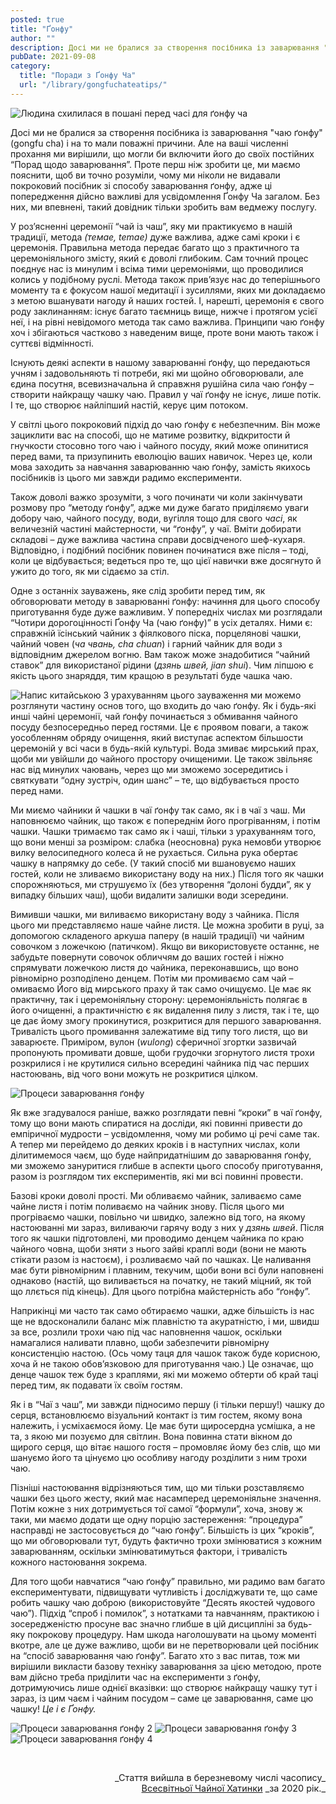 ```yaml
---
posted: true
title: "Ґонфу"
author: ""
description: Досі ми не бралися за створення посібника із заварювання "чаю ґонфу" і на то мали поважні причини. Та на ваші численні прохання ми вирішили...
pubDate: 2021-09-08
category: 
  title: "Поради з Ґонфу Ча"
  url: "/library/gongfuchateatips/"
---
```


<Image class="align-center" src={Gongfu1} alt="Людина схилилася в пошані перед часі для ґонфу ча" />

Досі ми не бралися за створення посібника із заварювання "чаю ґонфу" (gongfu cha) і на то мали поважні причини. Але на ваші численні прохання ми вирішили, що могли би включити його до своїх постійних “Порад щодо заварювання”. Проте перш ніж зробити це, ми маємо пояснити, щоб ви точно розуміли, чому ми ніколи не видавали покроковий посібник зі способу заварювання ґонфу, адже ці попередження дійсно важливі для усвідомлення Ґонфу Ча загалом. Без них, ми впевнені, такий довідник тільки зробить вам ведмежу послугу.

У роз’ясненні церемонії “чай із чаш”, яку ми практикуємо в нашій традиції, метода *(темае, temae)* дуже важлива, адже самі кроки і є церемонія. Правильна метода передає багато що з практичного та церемоніяльного змісту, який є доволі глибоким. Сам точний процес поєднує нас із минулим і всіма тими церемоніями, що проводилися колись у подібному руслі. Метода також прив’язує нас до теперішнього моменту та є фокусом нашої медитації і зусиллями, яких ми докладаємо з метою вшанувати нагоду й наших гостей. І, нарешті, церемонія є свого роду заклинанням: існує багато таємниць вище, нижче і протягом усієї неї, і на рівні невідомого метода так само важлива. Принципи чаю ґонфу хоч і збігаються частково з наведеним вище, проте вони мають також і суттєві відмінності.

Існують деякі аспекти в нашому заварюванні ґонфу, що передаються учням і задовольняють ті потреби, які ми щойно обговорювали, але єдина посутня, всевизначальна й справжня рушійна сила чаю ґонфу – створити найкращу чашку чаю. Правил у чаї ґонфу не існує, лише потік. І те, що створює найліпший настій, керує цим потоком.

У світлі цього покроковий підхід до чаю ґонфу є небезпечним. Він може зациклити вас на способі, що не матиме розвитку, відкритости й гнучкости стосовно того чаю і чайного посуду, який може опинитися перед вами, та призупинить еволюцію ваших навичок. Через це, коли мова заходить за навчання заварюванню чаю ґонфу, замість якихось посібників із цього ми завжди радимо експерименти.

Також доволі важко зрозуміти, з чого починати чи коли закінчувати розмову про “методу ґонфу”, адже ми дуже багато приділяємо уваги добору чаю, чайного посуду, води, вугілля тощо для свого *часі*, як величезній частині майстерности, чи “ґонфу”, у чаї. Вміти добирати складові – дуже важлива частина справи досвідченого шеф-кухаря. Відповідно, і подібний посібник повинен починатися вже після – тоді, коли це відбувається; ведеться про те, що цієї навички вже досягнуто й ужито до того, як ми сідаємо за стіл.

Одне з останніх зауважень, яке слід зробити перед тим, як обговорювати методу в заварюванні ґонфу: начиння для цього способу приготування буде дуже важливим. У попередніх числах ми розглядали “Чотири дорогоцінності Ґонфу Ча (чаю ґонфу)” в усіх деталях. Ними є: справжній їсінський чайник з фіялкового піска, порцелянові чашки, чайний човен (*ча чвань, cha chuan*) і гарний чайник для води з відповідним джерелом вогню. Вам також може знадобитися “чайний ставок” для використаної рідини (*дзянь швей, jian shui*). Чим ліпшою є якість цього знаряддя, тим кращою в результаті буде чашка чаю.

<Image class="float-left" src={Gongfu2} alt="Напис китайською" /> З урахуванням цього зауваження ми можемо розглянути частину основ того, що входить до чаю ґонфу. Як і будь-які инші чайні церемонії, чай ґонфу починається з обмивання чайного посуду безпосередньо перед гостями. Це є проявом поваги, а також уособленням обряду очищення, який виступає аспектом більшости церемоній у всі часи в будь-якій культурі. Вода змиває мирський прах, щоби ми увійшли до чайного простору очищеними. Це також звільняє нас від минулих чаювань, через що ми зможемо зосередитись і святкувати “одну зустріч, один шанс” – те, що відбувається просто перед нами.

Ми миємо чайники й чашки в чаї ґонфу так само, як і в чаї з чаш. Ми наповнюємо чайник, що також є попереднім його прогріванням, і потім чашки. Чашки тримаємо так само як і чаші, тільки з урахуванням того, що вони менші за розміром: слабка (неосновна) рука немовби утворює вилку велосипедного колеса й не рухається. Сильна рука обертає чашку в напрямку до себе. (У такий спосіб ми вшановуємо наших гостей, коли не зливаємо використану воду на них.) Після того як чашки спорожняються, ми струшуємо їх (без утворення “долоні будди”, як у випадку більших чаш), щоби видалити залишки води зсередини.

Вимивши чашки, ми виливаємо використану воду з чайника. Після цього ми представляємо наше чайне листя. Це можна зробити в руці, за допомогою складеного аркуша паперу (в нашій традиції) чи чайним совочком з ложечкою (патичком). Якщо ви використовуєте останнє, не забудьте повернути совочок обличчям до ваших гостей і ніжно спрямувати ложечкою листя до чайника, переконавшись, що воно рівномірно розподілено денцем. Потім ми промиваємо сам чай – омиваємо Його від мирського праху й так само очищуємо. Це має як практичну, так і церемоніяльну сторону: церемоніяльність полягає в його очищенні, а практичністю є як видалення пилу з листя, так і те, що це дає йому змогу прокинутися, розкритися для першого заварювання. Тривалість цього промивання залежатиме від типу того листя, що ви заварюєте. Приміром, вулон (_wulong_) сферичної згортки зазвичай пропонують промивати довше, щоби грудочки згорнутого листя трохи розкрилися і не крутилися сильно всередині чайника під час перших настоювань, від чого вони можуть не розкритися цілком.

<Image class="align-center" src={Gongfu3} alt="Процеси заварювання ґонфу" />

Як вже згадувалося раніше, важко розглядати певні “кроки” в чаї ґонфу, тому що вони мають спиратися на досліди, які повинні привести до емпіричної мудрости – усвідомлення, чому ми робимо ці речі саме так. А тепер ми перейдемо до деяких кроків і в наступних числах, коли ділитимемося чаєм, що буде найпридатнішим до заварювання ґонфу, ми зможемо зануритися глибше в аспекти цього способу приготування, разом із розглядом тих експериментів, які ми всі повинні провести.

Базові кроки доволі прості. Ми обливаємо чайник, заливаємо саме чайне листя і потім поливаємо на чайник знову. Після цього ми прогріваємо чашки, повільно чи швидко, залежно від того, на якому настоюванні ми зараз, виливаючи гарячу воду з них у *дзянь швей*. Після того як чашки підготовлені, ми проводимо денцем чайника по краю чайного човна, щоби зняти з нього зайві краплі води (вони не мають стікати разом із настоєм), і розливаємо чай по чашках. Це наливання має бути рівномірним і плавним, текучим, щоби вони всі були наповнені однаково (настій, що виливається на початку, не такий міцний, як той що ллється під кінець). Для цього потрібна майстерність або “ґонфу”.

Наприкінці ми часто так само обтираємо чашки, адже більшість із нас ще не вдосконалили баланс між плавністю та акуратністю, і ми, швидш за все, розлили трохи чаю під час наповнення чашок, оскільки намагалися наливати плавно, щоби забезпечити рівномірну консистенцію настою. (Ось чому таця для чашок також буде корисною, хоча й не такою обов’язковою для приготування чаю.) Це означає, що денце чашок теж буде з краплями, які ми можемо обтерти об край таці перед тим, як подавати їх своїм гостям.

Як і в “Чаї з чаш”, ми завжди підносимо першу (і тільки першу!) чашку до серця, встановлюємо візуальний контакт із тим гостем, якому вона належить, і усміхаємося йому. Це має бути щиросердна усмішка, а не та, з якою ми позуємо для світлин. Вона повинна стати вікном до щирого серця, що вітає нашого гостя – промовляє йому без слів, що ми шануємо його та цінуємо цю особливу нагоду розділити з ним трохи чаю.

Пізніші настоювання відрізняються тим, що ми тільки розставляємо чашки без цього жесту, який має насамперед церемоніяльне значення. Потім кожне з них дотримується тої самої “формули”, хоча, знову ж таки, ми маємо додати ще одну порцію застереження: “процедура” насправді не застосовується до “чаю ґонфу”. Більшість із цих “кроків”, що ми обговорювали тут, будуть фактично трохи змінюватися з кожним заварюванням, оскільки змінюватимуться фактори, і тривалість кожного настоювання зокрема.

Для того щоби навчатися “чаю ґонфу” правильно, ми радимо вам багато експериментувати, підвищувати чутливість і досліджувати те, що саме робить чашку чаю доброю (використовуйте “Десять якостей чудового чаю”). Підхід “спроб і помилок”, з нотатками та навчанням, практикою і зосередженістю просуне вас значно глибше в цій дисципліні за будь-яку покрокову процедуру. Нам шкода наголошувати на цьому моменті вкотре, але це дуже важливо, щоби ви не перетворювали цей посібник на “спосіб заварювання чаю ґонфу”. Багато хто з вас питав, тож ми вирішили викласти базову техніку заварювання за цією методою, проте вам дійсно треба приділити час на експерименти з ґонфу, дотримуючись лише однієї вказівки: що створює найкращу чашку тут і зараз, із цим чаєм і чайним посудом – саме це заварювання, саме цю чашку! *Це і є Ґонфу.*

<Image class="align-center" src={Gongfu4} alt="Процеси заварювання ґонфу 2" />

<Image class="align-center" src={Gongfu5} alt="Процеси заварювання ґонфу 3" />

<Image class="align-center" src={Gongfu6} alt="Процеси заварювання ґонфу 4" />

<p>&nbsp;</p>
<p align="right" style="font-size: 0.9rem;">_Стаття вийшла в березневому числі часопису_<br /><a title="globalteahut.org" href="http://www.globalteahut.org/" target="blank" rel="noopener">Всесвітньої Чайної Хатинки</a>&nbsp;_за 2020 рік._</p>